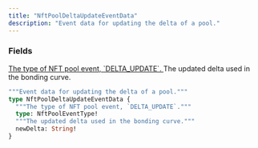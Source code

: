 ```yaml
---
title: "NftPoolDeltaUpdateEventData"
description: "Event data for updating the delta of a pool."
---
```


### Fields

<a href="/api-reference/types/nftpooleventtype">
  <ResponseField name="type" type="NftPoolEventType!" required>
    The type of NFT pool event, `DELTA_UPDATE`.
  </ResponseField>
</a>

<ResponseField name="newDelta" type="String!" required>
  The updated delta used in the bonding curve.
</ResponseField>


```graphql NftPoolDeltaUpdateEventData
"""Event data for updating the delta of a pool."""
type NftPoolDeltaUpdateEventData {
  """The type of NFT pool event, `DELTA_UPDATE`."""
  type: NftPoolEventType!
  """The updated delta used in the bonding curve."""
  newDelta: String!
}
```
